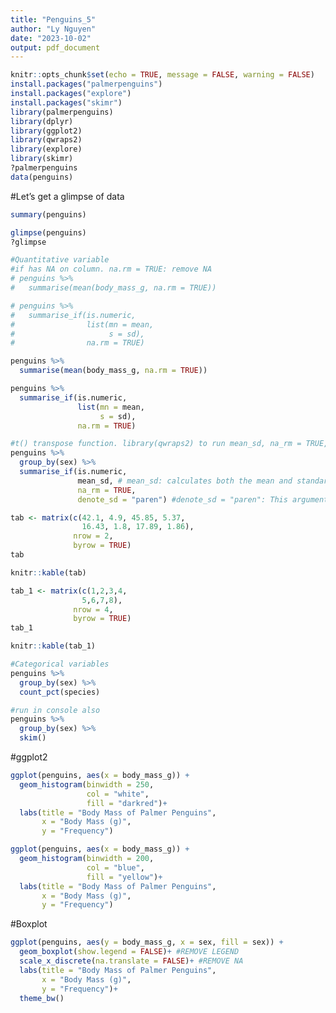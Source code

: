 ```yaml
---
title: "Penguins_5"
author: "Ly Nguyen"
date: "2023-10-02"
output: pdf_document
---
```


```r
knitr::opts_chunk$set(echo = TRUE, message = FALSE, warning = FALSE)
install.packages("palmerpenguins")
install.packages("explore")
install.packages("skimr")
library(palmerpenguins)
library(dplyr)
library(ggplot2)
library(qwraps2)
library(explore)
library(skimr)
?palmerpenguins
data(penguins)
```

#Let's get a glimpse of data

```r
summary(penguins)

glimpse(penguins)
?glimpse
```
```r
#Quantitative variable
#if has NA on column. na.rm = TRUE: remove NA
# penguins %>% 
#   summarise(mean(body_mass_g, na.rm = TRUE))

# penguins %>%
#   summarise_if(is.numeric,
#                list(mn = mean,
#                     s = sd),
#                na.rm = TRUE)

penguins %>% 
  summarise(mean(body_mass_g, na.rm = TRUE))

penguins %>% 
  summarise_if(is.numeric,
               list(mn = mean,
                    s = sd),
               na.rm = TRUE)

#t() transpose function. library(qwraps2) to run mean_sd, na_rm = TRUE, denote_sd = "paren" to separate with mean
penguins %>%
  group_by(sex) %>%
  summarise_if(is.numeric,
               mean_sd, # mean_sd: calculates both the mean and standard deviation.
               na_rm = TRUE,
               denote_sd = "paren") #denote_sd = "paren": This argument specifies that the standard deviation will be denoted using parentheses in the output.

tab <- matrix(c(42.1, 4.9, 45.85, 5.37,
                16.43, 1.8, 17.89, 1.86),
              nrow = 2,
              byrow = TRUE)
tab

knitr::kable(tab)

tab_1 <- matrix(c(1,2,3,4,
                5,6,7,8),
              nrow = 4,
              byrow = TRUE)
tab_1

knitr::kable(tab_1)

```
```r
#Categorical variables
penguins %>%
  group_by(sex) %>%
  count_pct(species)

#run in console also
penguins %>%
  group_by(sex) %>%
  skim()
```

#ggplot2

```r
ggplot(penguins, aes(x = body_mass_g)) +
  geom_histogram(binwidth = 250,
                 col = "white",
                 fill = "darkred")+
  labs(title = "Body Mass of Palmer Penguins",
       x = "Body Mass (g)",
       y = "Frequency")

ggplot(penguins, aes(x = body_mass_g)) +
  geom_histogram(binwidth = 200,
                 col = "blue",
                 fill = "yellow")+
  labs(title = "Body Mass of Palmer Penguins",
       x = "Body Mass (g)",
       y = "Frequency")
```
#Boxplot

```r
ggplot(penguins, aes(y = body_mass_g, x = sex, fill = sex)) +
  geom_boxplot(show.legend = FALSE)+ #REMOVE LEGEND
  scale_x_discrete(na.translate = FALSE)+ #REMOVE NA
  labs(title = "Body Mass of Palmer Penguins",
       x = "Body Mass (g)",
       y = "Frequency")+
  theme_bw()
```

